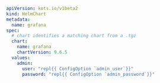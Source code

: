 ```yaml
apiVersion: kots.io/v1beta2
kind: HelmChart
metadata:
  name: grafana
spec:
  # chart identifies a matching chart from a .tgz
  chart:
    name: grafana
    chartVersion: 9.6.5
  values:
    admin:
      user: "repl{{ ConfigOption `admin_user`}}"
      password: "repl{{ ConfigOption `admin_password`}}"
```      